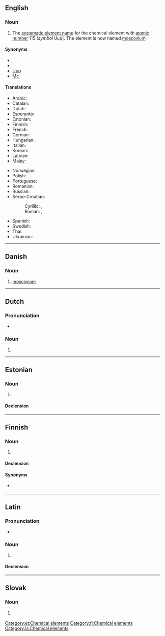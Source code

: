 {{also|Ununpentium}}
==English==
{{elements|Uup|flerovium|Fl|livermorium|Lv}}

===Noun===
{{en-noun|-}}
{{wikipedia}}

# {{lb|en|dated}} The [[systematic element name]] for the chemical element with [[atomic number]] 115 (''symbol'' Uup). The element is now named [[moscovium]].

====Synonyms====
* {{l|en|eka-bismuth}}
* {{l|en|moscovium}}
* [[Uup]]
* [[Mc]]

====Translations====
{{trans-top|chemical element}}
* Arabic: {{t|ar|أُنُون بِينْتِيُوم|tr=ʾunun bintiyum|m}}
* Catalan: {{t+|ca|ununpenti|m}}
* Dutch: {{t+|nl|ununpentium|n}}
* Esperanto: {{t+|eo|ununpentio}}
* Estonian: {{t|et|ununpentium}}
* Finnish: {{t+|fi|ununpentium}}
* French: {{t+|fr|ununpentium|m}}
* German: {{t+|de|Ununpentium|n}}
* Hungarian: {{t+|hu|ununpentium}}
* Italian: {{t+|it|ununpentio|m}}
* Korean: {{t|ko|우눈펜튬}}
* Latvian: {{t|lv|ununpentijs|m}}
* Malay: {{t|ms|ununpentium}}
{{trans-mid}}
* Norwegian: {{t|no|ununpentium}}
* Polish: {{t+|pl|ununpentium|m}}
* Portuguese: {{t+|pt|ununpêntio|m}}
* Romanian: {{t+|ro|ununpentiu|n}}
* Russian: {{t+|ru|унунпе́нтий|m}}
* Serbo-Croatian:
*: Cyrillic: {{t|sh|унунпентиј|m}}, {{t|sh|унунпентијум|m}}
*: Roman: {{t|sh|ununpentij|m}}, {{t|sh|ununpentijum|m}}
* Spanish: {{t+|es|ununpentio|m}}
* Swedish: {{t+|sv|ununpentium}}
* Thai: {{t|th|อูนอูนเพนเทียม|tr=ūnūnpentiam}}
* Ukrainian: {{t|uk|унунпе́нтій|m}}
{{trans-bottom}}

----

==Danish==

===Noun===
{{da-noun}}

# [[moscovium]]

----

==Dutch==
{{wikipedia|lang=nl}}
{{elements|Uup|ununquadium|Uuq|ununhexium|Uuh|lang=nl}}

===Pronunciation===
* {{audio|Nl-ununpentium.ogg|Audio|lang=nl}}

===Noun===
{{nl-noun|n|-|-}}

# {{l|en|ununpentium}}

----

==Estonian==

===Noun===
{{et-noun|ununpentiumi|ununpentiumi|par2=ununpentiumit}}

# {{l|en|ununpentium}}

====Declension====
{{et-decl-seminar|ununpentium}}
{{et-decl-õpik|n=sg|ununpentium|i}}

[[Category:et:Chemical elements]]

----

==Finnish==
{{wikipedia|lang=fi}}

===Noun===
{{fi-noun}}

# {{lb|fi|dated}} {{l|en|ununpentium}}

====Declension====
{{fi-decl-risti|n=sg|ununpentium|||a|i=0}}

====Synonyms====
* {{sense|element 115}} {{l|fi|moskovium}}

[[Category:fi:Chemical elements]]

----

==Latin==
{{wikipedia|lang=la}}

===Pronunciation===
* {{la-IPA|ūnūnpentium}}

===Noun===
{{la-noun|ūnūnpentium<2.-ium>}}

# {{l|en|ununpentium}}

====Declension====
{{la-ndecl|ūnūnpentium<2.-ium>}}

[[Category:la:Chemical elements]]

----

==Slovak==
{{elements|Uup|flerovium|Fl|livermorium|Lv|lang=sk}}

===Noun===
{{sk-noun|g=n|gen=ununpentia|decl=mesto}}

# {{l|en|ununpentium}} {{gloss|element}}